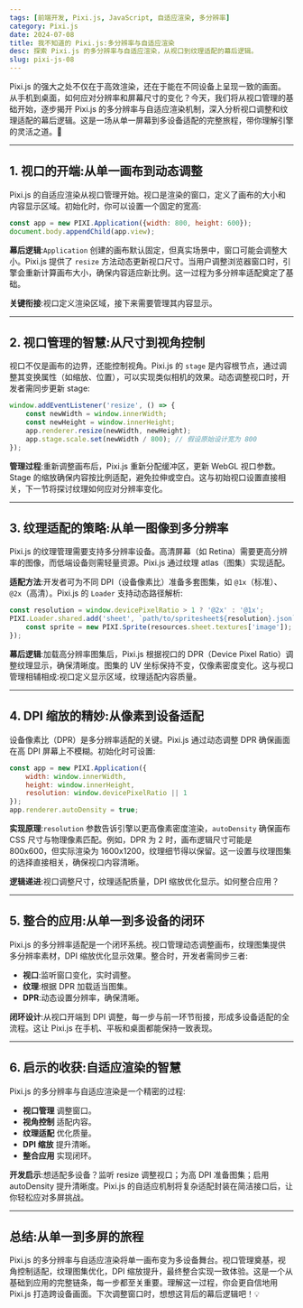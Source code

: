 ```yaml
---
tags: [前端开发, Pixi.js, JavaScript, 自适应渲染, 多分辨率]
category: Pixi.js
date: 2024-07-08
title: 我不知道的 Pixi.js:多分辨率与自适应渲染
desc: 探索 Pixi.js 的多分辨率与自适应渲染，从视口到纹理适配的幕后逻辑。
slug: pixi-js-08
---
```


Pixi.js 的强大之处不仅在于高效渲染，还在于能在不同设备上呈现一致的画面。从手机到桌面，如何应对分辨率和屏幕尺寸的变化？今天，我们将从视口管理的基础开始，逐步揭开 Pixi.js 的多分辨率与自适应渲染机制，深入分析视口调整和纹理适配的幕后逻辑。这是一场从单一屏幕到多设备适配的完整旅程，带你理解引擎的灵活之道。🚀

---

## 1. 视口的开端:从单一画布到动态调整

Pixi.js 的自适应渲染从视口管理开始。视口是渲染的窗口，定义了画布的大小和内容显示区域。初始化时，你可以设置一个固定的宽高:

```javascript
const app = new PIXI.Application({width: 800, height: 600});
document.body.appendChild(app.view);
```

**幕后逻辑**:`Application` 创建的画布默认固定，但真实场景中，窗口可能会调整大小。Pixi.js 提供了 `resize` 方法动态更新视口尺寸。当用户调整浏览器窗口时，引擎会重新计算画布大小，确保内容适应新比例。这一过程为多分辨率适配奠定了基础。

**关键衔接**:视口定义渲染区域，接下来需要管理其内容显示。

---

## 2. 视口管理的智慧:从尺寸到视角控制

视口不仅是画布的边界，还能控制视角。Pixi.js 的 `stage` 是内容根节点，通过调整其变换属性（如缩放、位置），可以实现类似相机的效果。动态调整视口时，开发者需同步更新 stage:

```javascript
window.addEventListener('resize', () => {
    const newWidth = window.innerWidth;
    const newHeight = window.innerHeight;
    app.renderer.resize(newWidth, newHeight);
    app.stage.scale.set(newWidth / 800); // 假设原始设计宽为 800
});
```

**管理过程**:重新调整画布后，Pixi.js 重新分配缓冲区，更新 WebGL 视口参数。Stage 的缩放确保内容按比例适配，避免拉伸或空白。这与初始视口设置直接相关，下一节将探讨纹理如何应对分辨率变化。

---

## 3. 纹理适配的策略:从单一图像到多分辨率

Pixi.js 的纹理管理需要支持多分辨率设备。高清屏幕（如 Retina）需要更高分辨率的图像，而低端设备则需轻量资源。Pixi.js 通过纹理 atlas（图集）实现适配。

**适配方法**:开发者可为不同 DPI（设备像素比）准备多套图集，如 `@1x`（标准）、`@2x`（高清）。Pixi.js 的 `Loader` 支持动态路径解析:

```javascript
const resolution = window.devicePixelRatio > 1 ? '@2x' : '@1x';
PIXI.Loader.shared.add('sheet', `path/to/spritesheet${resolution}.json`).load((loader, resources) => {
    const sprite = new PIXI.Sprite(resources.sheet.textures['image']);
});
```

**幕后逻辑**:加载高分辨率图集后，Pixi.js 根据视口的 DPR（Device Pixel Ratio）调整纹理显示，确保清晰度。图集的 UV 坐标保持不变，仅像素密度变化。这与视口管理相辅相成:视口定义显示区域，纹理适配内容质量。

---

## 4. DPI 缩放的精妙:从像素到设备适配

设备像素比（DPR）是多分辨率适配的关键。Pixi.js 通过动态调整 DPR 确保画面在高 DPI 屏幕上不模糊。初始化时可设置:

```javascript
const app = new PIXI.Application({
    width: window.innerWidth,
    height: window.innerHeight,
    resolution: window.devicePixelRatio || 1
});
app.renderer.autoDensity = true;
```

**实现原理**:`resolution` 参数告诉引擎以更高像素密度渲染，`autoDensity` 确保画布 CSS 尺寸与物理像素匹配。例如，DPR 为 2 时，画布逻辑尺寸可能是 800x600，但实际渲染为 1600x1200，纹理细节得以保留。这一设置与纹理图集的选择直接相关，确保视口内容清晰。

**逻辑递进**:视口调整尺寸，纹理适配质量，DPI 缩放优化显示。如何整合应用？

---

## 5. 整合的应用:从单一到多设备的闭环

Pixi.js 的多分辨率适配是一个闭环系统。视口管理动态调整画布，纹理图集提供多分辨率素材，DPI 缩放优化显示效果。整合时，开发者需同步三者:

-   **视口**:监听窗口变化，实时调整。
-   **纹理**:根据 DPR 加载适当图集。
-   **DPR**:动态设置分辨率，确保清晰。

**闭环设计**:从视口开端到 DPI 调整，每一步与前一环节衔接，形成多设备适配的全流程。这让 Pixi.js 在手机、平板和桌面都能保持一致表现。

---

## 6. 启示的收获:自适应渲染的智慧

Pixi.js 的多分辨率与自适应渲染是一个精密的过程:

-   **视口管理** 调整窗口。
-   **视角控制** 适配内容。
-   **纹理适配** 优化质量。
-   **DPI 缩放** 提升清晰。
-   **整合应用** 实现闭环。

**开发启示**:想适配多设备？监听 resize 调整视口；为高 DPI 准备图集；启用 autoDensity 提升清晰度。Pixi.js 的自适应机制将复杂适配封装在简洁接口后，让你轻松应对多屏挑战。

---

## 总结:从单一到多屏的旅程

Pixi.js 的多分辨率与自适应渲染将单一画布变为多设备舞台。视口管理奠基，视角控制适配，纹理图集优化，DPI 缩放提升，最终整合实现一致体验。这是一个从基础到应用的完整链条，每一步都至关重要。理解这一过程，你会更自信地用 Pixi.js 打造跨设备画面。下次调整窗口时，想想这背后的幕后逻辑吧！💡
